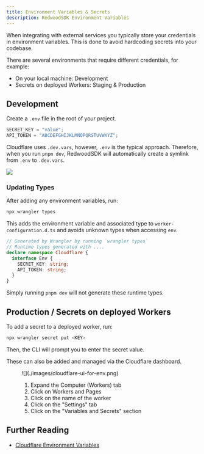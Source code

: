 ```yaml
---
title: Environment Variables & Secrets
description: RedwoodSDK Environment Variables
---
```



When integrating with external services you typically store your credentials in environment variables. This is done to avoid hardcoding secrets into your codebase.

There are several environments that require different credentials, for example:

- On your local machine: Development
- Secrets on deployed Workers: Staging & Production

## Development

Create a `.env` file in the root of your project.

```ts title=".env"
SECRET_KEY = "value";
API_TOKEN = "ABCDEFGHIJKLMNOPQRSTUVWXYZ";
```

Cloudflare uses `.dev.vars`, however, `.env` is the typical approach. Therefore, when you run `pnpm dev`, RedwoodSDK will automatically create a symlink from `.env` to `.dev.vars`.

![](./images/env-in-cursor-sidebar.png)

### Updating Types

After adding any environment variables, run:

```bash
npx wrangler types
```

This adds the environment variable and associated type to `worker-configuration.d.ts` and avoids unknown types when accessing `env`.

```ts title="worker-configuration.d.ts"
// Generated by Wrangler by running `wrangler types`
// Runtime types generated with ....
declare namespace Cloudflare {
  interface Env {
    SECRET_KEY: string;
    API_TOKEN: string;
  }
}
```

<Aside type="danger">

Simply running `pnpm dev` will not generate these runtime types.

</Aside>

## Production / Secrets on deployed Workers

To add a secret to a deployed worker, run:

```bash
npx wrangler secret put <KEY>
```

Then, the CLI will prompt you to enter the secret value.

These can also be added and managed via the Cloudflare dashboard.

<figure>
  ![](./images/cloudflare-ui-for-env.png)
  <figcaption>
    <ol>
      <li>Expand the Computer (Workers) tab</li>
      <li>Click on Workers and Pages</li>
      <li>Click on the name of the worker</li>
      <li>Click on the "Settings" tab</li>
      <li>Click on the "Variables and Secrets" section</li>
    </ol>
  </figcaption>
</figure>

## Further Reading

- [Cloudflare Environment Variables](https://developers.cloudflare.com/workers/configuration/secrets/)
